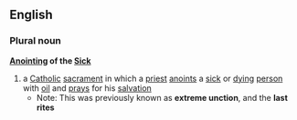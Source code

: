 ==English==
===Plural noun===
'''[[Anointing]] of the [[Sick]]'''
{{wikipediapa}}
# a [[Catholic]] [[sacrament]] in which a [[priest]] [[anoint]]s a [[sick]] or [[dying]] [[person]] with [[oil]] and [[pray]]s for his [[salvation]]
#*Note: This was previously known as '''extreme unction''', and the '''last rites'''